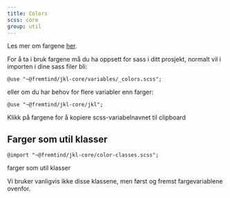 ```yaml
---
title: Colors
scss: core
group: util
---
```



Les mer om fargene [her](/profil/farger).

For å ta i bruk fargene må du ha oppsett for sass i ditt prosjekt, normalt vil i importen i dine sass filer bli:

`@use "~@fremtind/jkl-core/variables/_colors.scss";`

eller om du har behov for flere variabler enn farger:

`@use "~@fremtind/jkl-core/jkl";`

Klikk på fargene for å kopiere scss-variabelnavnet til clipboard

<Colors />

## Farger som util klasser

`@import "~@fremtind/jkl-core/color-classes.scss";`

farger som util klasser

Vi bruker vanligvis ikke disse klassene, men først og fremst fargevariablene ovenfor.
